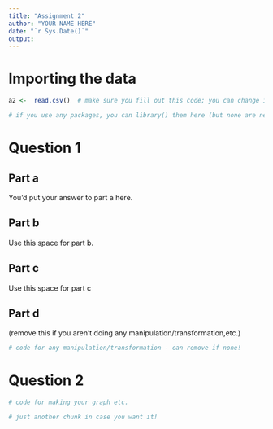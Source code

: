 ---
title: "Assignment 2"
author: "YOUR NAME HERE"
date: "`r Sys.Date()`"
output: 
---

# Importing the data
```{r}
a2 <-  read.csv()  # make sure you fill out this code; you can change it from a2 to whatever you want

# if you use any packages, you can library() them here (but none are needed)

```

# Question 1  

## Part a  

You'd put your answer to part a here. 

## Part b  

Use this space for part b. 

## Part c  
Use this space for part c

## Part d  
(remove this if you aren't doing any manipulation/transformation,etc.)


```{r}
# code for any manipulation/transformation - can remove if none!
```

# Question 2  


```{r}
# code for making your graph etc.


```


```{r}
# just another chunk in case you want it!


```


